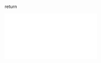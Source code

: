 
return <Frame>

  <div class="video-embed-wrapper">
    <iframe
      src={videoUrl}
      title={`An embedded YouTube video titled \"${altTitle}\"`}
      frameborder="0"
      allow="accelerometer; autoplay; clipboard-write; encrypted-media; gyroscope; picture-in-picture; web-share"
      referrerpolicy="strict-origin-when-cross-origin"
      allowfullscreen
    />
  </div>
</Frame>
};
